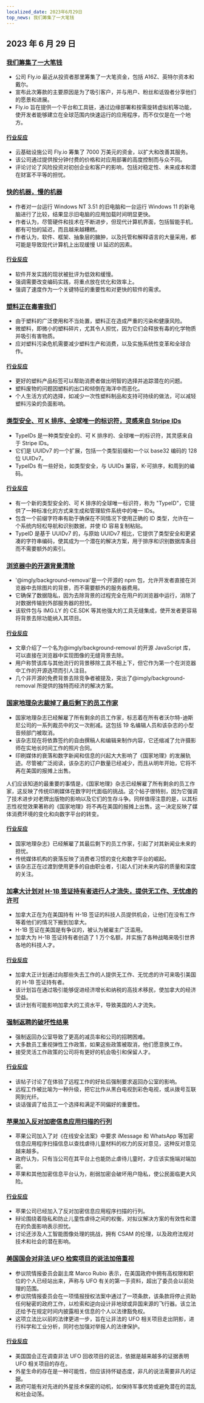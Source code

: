 ```yaml
---
localized_date: 2023年6月29日
top_news: 我们筹集了一大笔钱
---
```




## 2023 年 6 月 29 日

### [我们筹集了一大笔钱](https://fly.io/blog/we-raised-a-bunch-of-money/)

- 公司 Fly.io 最近从投资者那里筹集了一大笔资金，包括 A16Z、英特尔资本和戴尔。
- 宣布此次筹款的主要原因是为了吸引客户，并与用户、粉丝和诋毁者分享他们的愿景和进展。
- Fly.io 旨在提供一个平台和工具链，通过边缘部署和按需旋转虚拟机等功能，使开发者能够建立在全球范围内快速运行的应用程序，而不仅仅是在一个地方。

#### [行业反应](http://news.ycombinator.com/item?id=36506865)

- 云基础设施公司 Fly.io 筹集了 7000 万美元的资金，以扩大和改善其服务。
- 该公司通过提供按分钟付费的价格和对应用部署的高度控制而与众不同。
- 评论讨论了风险投资对初创企业和客户的影响，包括对稳定性、未来成本和潜在财富不平等的担忧。

### [快的机器，慢的机器](https://jmmv.dev/2023/06/fast-machines-slow-machines.html)

- 作者对一台运行 Windows NT 3.51 的旧电脑和一台运行 Windows 11 的新电脑进行了比较，结果显示旧电脑的应用加载时间明显更快。
- 作者认为，尽管硬件和技术在不断进步，但现代计算机界面，包括智能手机，都有可怕的延迟，而且越来越糟糕。
- 作者认为，软件、框架、抽象层的臃肿，以及托管和解释语言的大量采用，都可能是导致现代计算机上出现缓慢 UI 延迟的因素。

#### [行业反应](http://news.ycombinator.com/item?id=36503983)

- 软件开发实践的现状被批评为低效和缓慢。
- 强调需要改变编码实践，将重点放在优化和效率上。
- 强调了速度作为一个关键特征的重要性和对更快的软件的需求。

### [塑料正在毒害我们](https://www.newyorker.com/magazine/2023/07/03/book-reviews-plastic-waste)

- 由于塑料的广泛使用和不当处置，塑料正在造成严重的污染和健康风险。
- 微塑料，即微小的塑料碎片，尤其令人担忧，因为它们会释放有毒的化学物质并吸引有害物质。
- 应对塑料污染危机需要减少塑料生产和消费，以及实施系统性变革和全球合作。

#### [行业反应](http://news.ycombinator.com/item?id=36502366)

- 更好的塑料产品标签可以帮助消费者做出明智的选择并追踪潜在的问题。
- 塑料废物的问题因塑料的出口和倾倒在海洋中而恶化。
- 个人生活方式的选择，如减少一次性塑料制品和支持可持续的做法，可以减轻塑料污染的负面影响。

### [类型安全、可 K 排序、全球唯一的标识符，灵感来自 Stripe IDs](https://github.com/jetpack-io/typeid)

- TypeIDs 是一种类型安全的、可 K 排序的、全球唯一的标识符，其灵感来自于 Stripe IDs。
- 它们是 UUIDv7 的一个扩展，包括一个类型前缀和一个以 base32 编码的 128 位 UUIDv7。
- TypeIDs 有一些好处，如类型安全，与 UUIDs 兼容，K-可排序，和周到的编码。

#### [行业反应](http://news.ycombinator.com/item?id=36508811)

- 有一个新的类型安全的、可 K 排序的全球唯一标识符，称为 "TypeID"，它提供了一种标准化的方式来生成和管理软件系统中的唯一 IDs。
- 包含一个前缀字符串有助于确保在不同情况下使用正确的 ID 类型，允许在一个系统内轻松导航和识别数据，并使 ID 容易复制粘贴。
- TypeID 是基于 UUIDv7 的，与原始 UUIDv7 相比，它提供了类型安全和更紧凑的字符串编码，使其成为一个潜在的解决方案，用于排序和识别数据库条目而不需要额外的索引。

### [浏览器中的开源背景清除](https://github.com/imgly/background-removal-js)

- '@imgly/background-removal'是一个开源的 npm 包，允许开发者直接在浏览器中去除图片的背景，而不需要额外的服务器费用。
- 它确保了数据隐私，因为去除背景的过程完全在用户的浏览器中运行，消除了对数据传输到外部服务器的担忧。
- 该软件包与 IMG.LY 的 CE.SDK 等其他强大的工具无缝集成，使开发者更容易将背景去除功能纳入其项目。

#### [行业反应](http://news.ycombinator.com/item?id=36505859)

- 文章介绍了一个名为@imgly/background-removal 的开源 JavaScript 库，可以直接在浏览器中实现图像的无缝背景去除。
- 用户称赞该库与其他流行的背景移除工具不相上下，但它作为第一个在浏览器中工作的开源选项而引人注目。
- 几个非开源的免费背景去除竞争者被提及，突出了@imgly/background-removal 所提供的独特而经济的解决方案。

### [国家地理杂志裁掉了最后剩下的员工作家](https://www.washingtonpost.com/media/2023/06/28/national-geographic-staff-writers-laid-off/)

- 国家地理杂志已经解雇了所有剩余的员工作家，标志着在所有者沃尔特-迪斯尼公司的一系列裁员中的又一次削减。这包括 19 名编辑人员和该杂志的小型音频部门被取消。
- 该杂志现在将依靠签约的自由撰稿人和编辑来制作内容，它还缩减了允许摄影师在实地长时间工作的照片合同。
- 印刷媒体的衰落和数字新闻和信息的兴起大大影响了《国家地理》的发展轨迹。尽管被广泛阅读，该杂志的订户数量已经减少，而且从明年开始，它将不再在美国的报摊上出售。

人们应该知道的最重要的事情是，《国家地理》杂志已经解雇了所有剩余的员工作家，这反映了传统印刷媒体在数字时代面临的挑战。这个帖子很特别，因为它强调了技术进步对老牌出版物的影响以及它们的生存斗争。同样值得注意的是，以其标志性视觉效果著称的《国家地理》将不再在美国的报摊上出售。这一决定反映了媒体消费环境的变化和向数字平台的转变。

#### [行业反应](http://news.ycombinator.com/item?id=36513881)

- 国家地理杂志》已经解雇了其最后剩下的员工作家，引起了对其新闻业未来的担忧。
- 传统媒体机构的衰落反映了消费者习惯的变化和数字平台的崛起。
- 该杂志正在过渡到使用更多的自由职业者，引起人们对未来内容的质量和深度的关注。

### [加拿大计划对 H-1B 签证持有者进行人才流失，提供无工作、无忧虑的许可](https://www.theregister.com/2023/06/28/canada_tech_talent_h1b_plan/)

- 加拿大正在为在美国持有 H-1B 签证的科技人员提供机会，让他们在没有工作等着他们的情况下搬到加拿大。
- H-1B 签证在美国是有争议的，被认为被雇主广泛滥用。
- 加拿大为 H-1B 签证持有者创造了 1 万个名额，并实施了各种战略来吸引世界各地的科技人才。

#### [行业反应](http://news.ycombinator.com/item?id=36505152)

- 加拿大正计划通过向那些失去工作的人提供无工作、无忧虑的许可来吸引美国的 H-1B 签证持有者。
- 该计划旨在通过吸引能够促进经济增长和纳税的高技术移民，使加拿大的经济受益。
- 该计划有可能影响加拿大的工资水平，导致美国的人才流失。

### [强制返聘的破坏性结果](https://www.entrepreneur.com/growing-a-business/the-damaging-results-of-the-mandated-return-to-office-is/454043)

- 强制返回办公室导致了更高的减员率和公司的招聘困难。
- 大多数员工重视弹性工作政策，如果这些政策被取消，他们愿意换工作。
- 接受灵活工作政策的公司将有更好的机会吸引和保留人才。

#### [行业反应](http://news.ycombinator.com/item?id=36500448)

- 该帖子讨论了在体验了远程工作的好处后强制要求返回办公室的影响。
- 远程工作被比喻为一种升级，把它比作从黑白电视到彩色电视，或从拨号互联网到光纤。
- 谈话强调了给员工一个选择和满足不同偏好的重要性。

### [苹果加入反对加密信息应用扫描的行列](https://www.bbc.com/news/technology-66028773)

- 苹果公司加入了对《在线安全法案》中要求 iMessage 和 WhatsApp 等加密信息应用程序扫描信息以查找虐待儿童材料的权力的反对意见，这种反对意见越来越多。
- 政府认为，只有当公司在其平台上也能防止虐待儿童时，才应该实施端对端加密。
- 苹果和其他加密信息平台认为，削弱加密会破坏用户隐私，使公民面临更大风险。

#### [行业反应](http://news.ycombinator.com/item?id=36500935)

- 苹果公司已经加入了反对加密信息应用程序扫描的行列。
- 辩论围绕着隐私和防止儿童性虐待之间的权衡，对拟议解决方案的有效性和潜在的负面影响表示担忧。
- 讨论还涉及人工智能图像处理的挑战，拥有 CSAM 的伦理，以及政府法规对技术和社会的潜在影响。

### [美国国会对非法 UFO 检索项目的说法加倍重视](https://thehill.com/opinion/technology/4067865-congress-doubles-down-on-explosive-claims-of-illegal-ufo-retrieval-programs/)

- 参议院情报委员会副主席 Marco Rubio 表示，在美国政府中拥有高权限和职位的个人已经站出来，声称与 UFO 有关的第一手资料，超出了委员会以前处理的范围。
- 参议院情报委员会在一项情报授权法案中通过了一项条款，该条款将停止资助任何秘密的政府工作，以检索和逆向设计非地球或异国来源的飞行器。该立法还给予在规定时间内披露相关信息的个人以法律豁免权。
- 这项立法比以前的法律更进一步，旨在让非法的 UFO 相关项目走出阴影，进行科学和工业分析，同时也加强对举报人的法律保护。

#### [行业反应](http://news.ycombinator.com/item?id=36505876)

- 美国国会正在调查非法 UFO 回收项目的说法，依据是越来越多的证据表明 UFO 相关项目的存在。
- 外星生命的存在是一种可能性，但应该持怀疑态度，非凡的说法需要非凡的证据。
- 政府可能有对先进的外星技术保密的动机，如保持军事优势或避免潜在的混乱和社会动荡。

</Steps>
